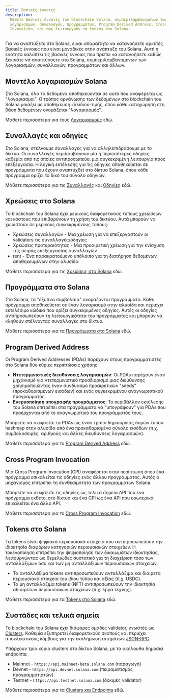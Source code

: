 ```yaml
---
title: Βασικές έννοιες
description:
  Μάθετε βασικές έννοιες του blockchain Solana, συμπεριλαμβανομένων των
  λογαριασμών, συναλλαγών, προγραμμάτων, Program Derived Address, Cross Program
  Invocation, και πώς λειτουργούν τα tokens στο Solana.
---
```


Για να αναπτύξετε στο Solana, είναι απαραίτητο να κατανοήσετε αρκετές βασικές
έννοιες που είναι μοναδικές στην ανάπτυξη του Solana. Αυτή η ενότητα καλύπτει
τις βασικές έννοιες που πρέπει να κατανοήσετε καθώς ξεκινάτε να αναπτύσσετε στο
Solana, συμπεριλαμβανομένων των λογαριασμών, συναλλαγών, προγραμμάτων και άλλων.

## Μοντέλο λογαριασμών Solana

Στο Solana, όλα τα δεδομένα αποθηκεύονται σε αυτό που αναφέρεται ως
"λογαριασμοί". Ο τρόπος οργάνωσης των δεδομένων στο blockchain του Solana
μοιάζει με αποθήκευση κλειδιού-τιμής, όπου κάθε καταχώρηση στη βάση δεδομένων
ονομάζεται "λογαριασμός".

Μάθετε περισσότερα για τους [Λογαριασμούς](/docs/core/accounts) εδώ.

## Συναλλαγές και οδηγίες

Στο Solana, στέλνουμε συναλλαγές για να αλληλεπιδράσουμε με το δίκτυο. Οι
συναλλαγές περιλαμβάνουν μία ή περισσότερες οδηγίες, καθεμία από τις οποίες
αντιπροσωπεύει μια συγκεκριμένη λειτουργία προς επεξεργασία. Η λογική εκτέλεσης
για τις οδηγίες αποθηκεύεται σε προγράμματα που έχουν αναπτυχθεί στο δίκτυο
Solana, όπου κάθε πρόγραμμα ορίζει το δικό του σύνολο οδηγιών.

Μάθετε περισσότερα για τις [Συναλλαγές](/docs/core/transactions) και
[Οδηγίες](/docs/core/transactions#instruction) εδώ.

## Χρεώσεις στο Solana

Το blockchain του Solana έχει μερικούς διαφορετικούς τύπους χρεώσεων και κόστους
που επιβαρύνουν τη χρήση του δικτύου. Αυτά μπορούν να χωριστούν σε μερικούς
συγκεκριμένους τύπους:

- Χρεώσεις συναλλαγών - Μια χρέωση για να επεξεργαστούν οι validators τις
  συναλλαγές/οδηγίες
- Χρεώσεις προτεραιότητας - Μια προαιρετική χρέωση για την ενίσχυση της σειράς
  επεξεργασίας συναλλαγών
- rent - Ένα παρακρατούμενο υπόλοιπο για τη διατήρηση δεδομένων αποθηκευμένων
  στην αλυσίδα

Μάθετε περισσότερα για τις [Χρεώσεις στο Solana](/docs/core/fees) εδώ.

## Προγράμματα στο Solana

Στο Solana, τα "έξυπνα συμβόλαια" ονομάζονται προγράμματα. Κάθε πρόγραμμα
αποθηκεύεται σε έναν λογαριασμό στην αλυσίδα και περιέχει εκτελέσιμο κώδικα που
ορίζει συγκεκριμένες οδηγίες. Αυτές οι οδηγίες αντιπροσωπεύουν τη
λειτουργικότητα του προγράμματος και μπορούν να κληθούν στέλνοντας συναλλαγές
στο δίκτυο.

Μάθετε περισσότερα για τα [Προγράμματα στο Solana](/docs/core/programs) εδώ.

## Program Derived Address

Οι Program Derived Addresses (PDAs) παρέχουν στους προγραμματιστές στο Solana
δύο κύριες περιπτώσεις χρήσης:

- **Ντετερμινιστικές διευθύνσεις λογαριασμών**: Οι PDAs παρέχουν έναν μηχανισμό
  για ντετερμινιστικό προσδιορισμό μιας διεύθυνσης χρησιμοποιώντας έναν
  συνδυασμό προαιρετικών "seeds" (προκαθορισμένων εισόδων) και ενός
  συγκεκριμένου αναγνωριστικού προγράμματος.
- **Ενεργοποίηση υπογραφής προγράμματος**: Το περιβάλλον εκτέλεσης του Solana
  επιτρέπει στα προγράμματα να "υπογράφουν" για PDAs που προέρχονται από το
  αναγνωριστικό του προγράμματός τους.

Μπορείτε να σκεφτείτε τα PDAs ως έναν τρόπο δημιουργίας δομών τύπου hashmap στην
αλυσίδα από ένα προκαθορισμένο σύνολο εισόδων (π.χ. συμβολοσειρές, αριθμούς και
άλλες διευθύνσεις λογαριασμών).

Μάθετε περισσότερα για το [Program Derived Address](/docs/core/pda) εδώ.

## Cross Program Invocation

Μια Cross Program Invocation (CPI) αναφέρεται στην περίπτωση όπου ένα πρόγραμμα
επικαλείται τις οδηγίες ενός άλλου προγράμματος. Αυτός ο μηχανισμός επιτρέπει τη
συνθεσιμότητα των προγραμμάτων Solana.

Μπορείτε να σκεφτείτε τις οδηγίες ως τελικά σημεία API που ένα πρόγραμμα εκθέτει
στο δίκτυο και ένα CPI ως ένα API που εσωτερικά επικαλείται ένα άλλο API.

Μάθετε περισσότερα για το [Cross Program Invocation](/docs/core/cpi) εδώ.

## Tokens στο Solana

Τα tokens είναι ψηφιακά περιουσιακά στοιχεία που αντιπροσωπεύουν την ιδιοκτησία
διαφόρων κατηγοριών περιουσιακών στοιχείων. Η τοκενοποίηση επιτρέπει την
ψηφιοποίηση των δικαιωμάτων ιδιοκτησίας, λειτουργώντας ως θεμελιώδες συστατικό
για τη διαχείριση τόσο των ανταλλάξιμων όσο και των μη ανταλλάξιμων περιουσιακών
στοιχείων.

- Τα ανταλλάξιμα tokens αντιπροσωπεύουν ανταλλάξιμα και διαιρετά περιουσιακά
  στοιχεία του ίδιου τύπου και αξίας (π.χ. USDC).
- Τα μη ανταλλάξιμα tokens (NFT) αντιπροσωπεύουν την ιδιοκτησία αδιαίρετων
  περιουσιακών στοιχείων (π.χ. έργα τέχνης).

Μάθετε περισσότερα για τα [Tokens στο Solana](/docs/core/tokens) εδώ.

## Συστάδες και τελικά σημεία

Το blockchain του Solana έχει διάφορες ομάδες validator, γνωστές ως
[Clusters](/docs/references/clusters). Καθεμία εξυπηρετεί διαφορετικούς σκοπούς
και περιέχει αποκλειστικούς κόμβους για την εκπλήρωση αιτημάτων
[JSON-RPC](/docs/rpc/).

Υπάρχουν τρία κύρια clusters στο δίκτυο Solana, με τα ακόλουθα δημόσια
endpoints:

- Mainnet - `https://api.mainnet-beta.solana.com` (παραγωγή)
- Devnet - `https://api.devnet.solana.com` (πειραματισμός προγραμματιστών)
- Testnet - `https://api.testnet.solana.com` (δοκιμές validator)

Μάθετε περισσότερα για τα [Clusters και Endpoints](/docs/references/clusters)
εδώ.
